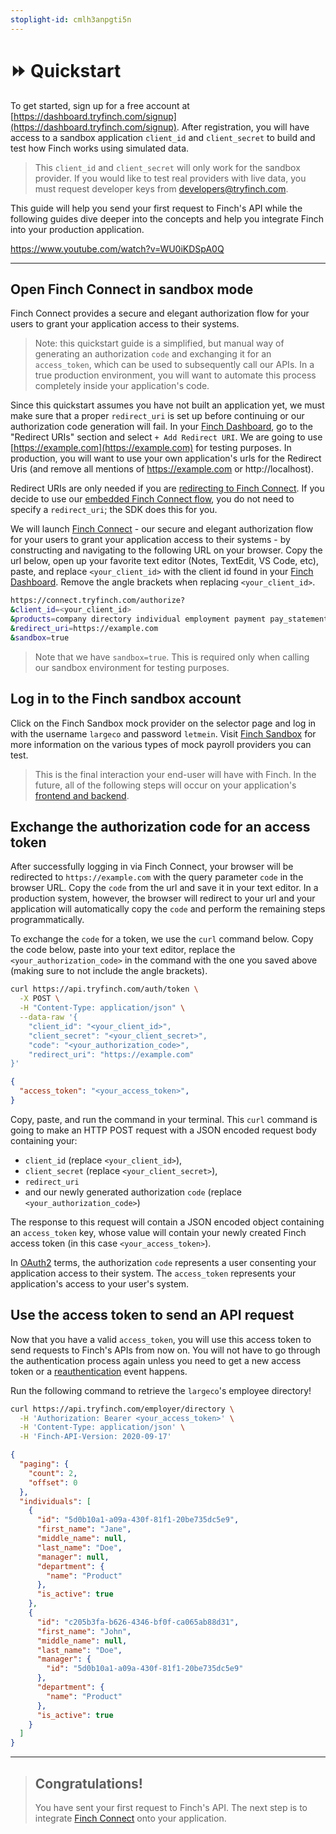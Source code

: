 ```yaml
---
stoplight-id: cmlh3anpgti5n
---
```

# ⏩ Quickstart

To get started, sign up for a free account at [https://dashboard.tryfinch.com/signup](https://dashboard.tryfinch.com/signup). After registration, you will have access to a sandbox application `client_id` and `client_secret` to build and test how Finch works using simulated data.

<!-- theme: info -->
> This `client_id` and `client_secret` will only work for the sandbox provider. If you would like to test real providers with live data, you must request developer keys from [developers@tryfinch.com](mailto:developers@tryfinch.com).

This guide will help you send your first request to Finch's API while the following guides dive deeper into the concepts and help you integrate Finch into your production application.

https://www.youtube.com/watch?v=WU0iKDSpA0Q

---

## Open Finch Connect in sandbox mode

Finch Connect provides a secure and elegant authorization flow for your users to grant your application access to their systems.

<!-- theme: warning -->
> Note: this quickstart guide is a simplified, but manual way of generating an authorization `code` and exchanging it for an `access_token`, which can be used to subsequently call our APIs. In a true production environment, you will want to automate this process completely inside your application's code.

Since this quickstart assumes you have not built an application yet, we must make sure that a proper `redirect_uri` is set up before continuing or our authorization code generation will fail. In your [Finch Dashboard](https://dashboard.tryfinch.com), go to the "Redirect URIs" section and select `+ Add Redirect URI`. We are going to use [https://example.com](https://example.com) for testing purposes. In production, you will want to use your own application's urls for the Redirect Uris (and remove all mentions of https://example.com or http://localhost).

Redirect URIs are only needed if you are [redirecting to Finch Connect](/docs/Implementation-Guide/Connect/Set-Up-Finch-Connect.md#redirect-to-finch-connect). If you decide to use our [embedded Finch Connect flow](/docs/Implementation-Guide/Connect/Set-Up-Finch-Connect.md#embedded-finch-connect), you do not need to specify a `redirect_uri`; the SDK does this for you.

We will launch [Finch Connect](/docs/Get-Started/Finch-Connect.md) - our secure and elegant authorization flow for your users to grant your application access to their systems - by constructing and navigating to the following URL on your browser. Copy the url below, open up your favorite text editor (Notes, TextEdit, VS Code, etc), paste, and replace `<your_client_id>` with the client id found in your [Finch Dashboard](https://dashboard.tryfinch.com). Remove the angle brackets when replacing `<your_client_id>`.

```bash
https://connect.tryfinch.com/authorize?
&client_id=<your_client_id>
&products=company directory individual employment payment pay_statement
&redirect_uri=https://example.com
&sandbox=true
```

> Note that we have `sandbox=true`. This is required only when calling our sandbox environment for testing purposes.

## Log in to the Finch sandbox account

Click on the Finch Sandbox mock provider on the selector page and log in with the username `largeco` and password `letmein`. Visit [Finch Sandbox](/docs/Implementation-Guide/Test/Finch-Sandbox.md) for more information on the various types of mock payroll providers you can test.

> This is the final interaction your end-user will have with Finch. In the future, all of the following steps will occur on your application's [frontend and backend](/docs/Implementation-Guide/Introduction.md#frontend--backend).

## Exchange the authorization code for an access token

After successfully logging in via Finch Connect, your browser will be redirected to `https://example.com` with the query parameter `code` in the browser URL. Copy the `code` from the url and save it in your text editor. In a production system, however, the browser will redirect to your url and your application will automatically copy the `code` and perform the remaining steps programmatically.

To exchange the `code` for a token, we use the `curl` command below. Copy the code below, paste into your text editor, replace the `<your_authorization_code>` in the command with the one you saved above (making sure to not include the angle brackets).

<!--
type: tab
title: Request
-->
```bash
curl https://api.tryfinch.com/auth/token \
  -X POST \
  -H "Content-Type: application/json" \
  --data-raw '{
    "client_id": "<your_client_id>",
    "client_secret": "<your_client_secret>",
    "code": "<your_authorization_code>",
    "redirect_uri": "https://example.com"
}'
```

<!--
type: tab
title: Response
-->
```json
{
  "access_token": "<your_access_token>",
}
```
<!-- type: tab-end -->

Copy, paste, and run the command in your terminal. This `curl` command is going to make an HTTP POST request with a JSON encoded request body containing your:

- `client_id` (replace `<your_client_id>`),
- `client_secret` (replace `<your_client_secret>`),
- `redirect_uri`
- and our newly generated authorization `code` (replace `<your_authorization_code>`)

The response to this request will contain a JSON encoded object containing an `access_token` key, whose value will contain your newly created Finch access token (in this case `<your_access_token>`).

In [OAuth2](https://oauth.net/2/) terms, the authorization `code` represents a user consenting your application access to their system. The `access_token` represents your application's access to your user's system.

## Use the access token to send an API request

Now that you have a valid `access_token`, you will use this access token to send requests to Finch's APIs from now on. You will not have to go through the authentication process again unless you need to get a new access token or a [reauthentication](/docs/Developer-Resources/Reauthentication.md) event happens.

Run the following command to retrieve the `largeco`'s employee directory!

<!--
type: tab
title: Request
-->
```bash
curl https://api.tryfinch.com/employer/directory \
  -H 'Authorization: Bearer <your_access_token>' \
  -H 'Content-Type: application/json' \
  -H 'Finch-API-Version: 2020-09-17'
```
<!--
type: tab
title: Response
-->
```json
{
  "paging": {
    "count": 2,
    "offset": 0
  },
  "individuals": [
    {
      "id": "5d0b10a1-a09a-430f-81f1-20be735dc5e9",
      "first_name": "Jane",
      "middle_name": null,
      "last_name": "Doe",
      "manager": null,
      "department": {
        "name": "Product"
      },
      "is_active": true
    },
    {
      "id": "c205b3fa-b626-4346-bf0f-ca065ab88d31",
      "first_name": "John",
      "middle_name": null,
      "last_name": "Doe",
      "manager": {
        "id": "5d0b10a1-a09a-430f-81f1-20be735dc5e9"
      },
      "department": {
        "name": "Product"
      },
      "is_active": true
    }
  ]
}
```
<!-- type: tab-end -->
---  

<!-- theme: success -->
> ## Congratulations!
> You have sent your first request to Finch's API. The next step is to integrate [Finch Connect](/docs/Implementation-Guide/Connect/Set-Up-Finch-Connect.md) onto your application.
